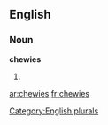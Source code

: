 
==English==

===Noun===
'''chewies'''

# {{plural of|[[chewie]]}}

[[Category:English plurals]]

[[ar:chewies]]
[[fr:chewies]]